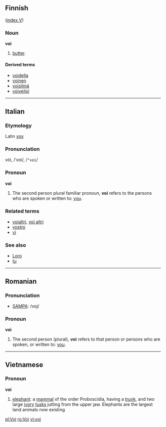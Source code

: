 ==Finnish==
([[Wiktionary:Finnish_index_v|index V]])

===Noun===
'''voi'''

# [[butter]].

====Derived terms====
*[[voidella]]
*[[voinen]]
*[[voisilmä]]
*[[voiveitsi]]

----

==Italian==
===Etymology===
Latin ''[[vos]]''
===Pronunciation===
vói, /ˈvoi/, /<tt>"voi</tt>/
===Pronoun===
'''voi'''

# The second person plural familiar pronoun, '''voi''' refers to the persons who are spoken or written to: [[you]].

===Related terms===
*[[voialtri]], [[voi altri]]
*[[vostro]]
*[[vi]]

===See also===
*[[Loro]]
*[[tu]]

----

==Romanian==

===Pronunciation===
*[[w:SAMPA|SAMPA]]: /voj/

===Pronoun===
'''voi'''

# The second person (plural), '''voi''' refers to that person or persons who are spoken, or written to: [[you]].

----

==Vietnamese==
===Pronoun===
'''voi'''
#[[elephant]]: a [[mammal]] of the order Proboscidia, having a [[trunk]], and two large [[ivory]] [[tusks]] jutting from the upper jaw. Elephants are the largest land animals now existing

[[pl:Voi]]
[[ro:Voi]]
[[vi:voi]]